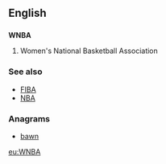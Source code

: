 ==English==

==={{initialism}}===
{{wikipedia|Women's National Basketball Association}}
'''WNBA'''

# Women's National Basketball Association

===See also===
* [[FIBA]]
* [[NBA]]

===Anagrams===
* [[bawn#English|bawn]]

[[eu:WNBA]]
